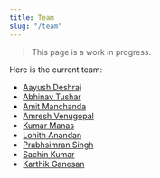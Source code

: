 ```yaml
---
title: Team
slug: "/team"
---
```


> This page is a work in progress.

Here is the current team:

- [Aayush Deshraj](https://github.com/oyoot)
- [Abhinav Tushar](https://lepisma.xyz)
- [Amit Manchanda](https://github.com/a2tm7a)
- [Amresh Venugopal](https://ltbringer.github.io/blog/)
- [Kumar Manas](https://github.com/janaab11/)
- [Lohith Anandan](https://github.com/lohith-anandan)
- [Prabhsimran Singh](https://github.com/pskrunner14)
- [Sachin Kumar](https://sachinkum.github.io/)
- [Karthik Ganesan](https://github.com/karthik19967829)
